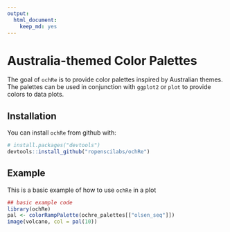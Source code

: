```yaml
---
output: 
  html_document: 
    keep_md: yes
---
```

# Australia-themed Color Palettes

The goal of `ochRe` is to provide color palettes inspired by Australian themes. The palettes can be used in conjunction with `ggplot2` or `plot` to provide colors to data plots.

## Installation

You can install `ochRe` from github with:

``` r
# install.packages("devtools")
devtools::install_github("ropenscilabs/ochRe")
```

## Example

This is a basic example of how to use `ochRe` in a plot

```r
## basic example code
library(ochRe)
pal <- colorRampPalette(ochre_palettes[["olsen_seq"]])
image(volcano, col = pal(10))
```
